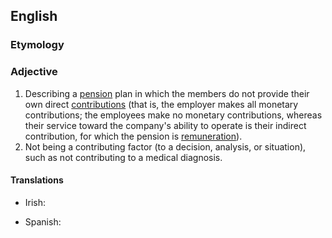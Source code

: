 ==English==

===Etymology===
{{prefix|non|contributory|lang=en}}

===Adjective===
{{en-adj|-}}

# Describing a [[pension]] plan in which the members do not provide their own direct [[contribution]]s (that is, the employer makes all monetary contributions; the employees make no monetary contributions, whereas their service toward the company's ability to operate is their indirect contribution, for which the pension is [[remuneration]]).
# Not being a contributing factor (to a decision, analysis, or situation), such as not contributing to a medical diagnosis.
#: {{ux|en|Although [[medical history]] is always ''relevant'' to diagnosis, it is sometimes '''noncontributory''', shedding no light on possible causes of symptoms.}}

====Translations====
{{trans-top|describing a pension plan in which the members do not provide their own direct contributions}}
* Irish: {{t|ga|neamhchionmhar}}
{{trans-mid}}
* Spanish: {{t|es|no contributivo}}
{{trans-bottom}}